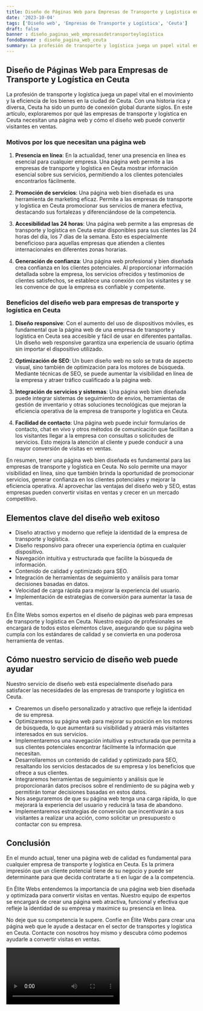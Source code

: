 ```yaml
---
title: Diseño de Páginas Web para Empresas de Transporte y Logística en Ceuta
date: '2023-10-04'
tags: ['Diseño web', 'Empresas de Transporte y Logística', 'Ceuta']
draft: false
banner : diseño_paginas_web_empresasdetransporteylogística
fondoBanner : diseño_pagina_web_ceuta
summary: La profesión de transporte y logística juega un papel vital en el movimiento y la eficiencia de los bienes en la ciudad de Ceuta. Con una historia rica y diversa, Ceuta ha sido un punto de conexión global durante siglos. En este artículo, exploraremos por qué las empresas de transporte y logística en Ceuta necesitan una página web y cómo el diseño web puede convertir visitantes en ventas.
---
```


## Diseño de Páginas Web para Empresas de Transporte y Logística en Ceuta

La profesión de transporte y logística juega un papel vital en el movimiento y la eficiencia de los bienes en la ciudad de Ceuta. Con una historia rica y diversa, Ceuta ha sido un punto de conexión global durante siglos. En este artículo, exploraremos por qué las empresas de transporte y logística en Ceuta necesitan una página web y cómo el diseño web puede convertir visitantes en ventas.

### Motivos por los que necesitan una página web

1. **Presencia en línea**: En la actualidad, tener una presencia en línea es esencial para cualquier empresa. Una página web permite a las empresas de transporte y logística en Ceuta mostrar información esencial sobre sus servicios, permitiendo a los clientes potenciales encontrarlos fácilmente.

2. **Promoción de servicios**: Una página web bien diseñada es una herramienta de marketing eficaz. Permite a las empresas de transporte y logística en Ceuta promocionar sus servicios de manera efectiva, destacando sus fortalezas y diferenciándose de la competencia.

3. **Accesibilidad las 24 horas**: Una página web permite a las empresas de transporte y logística en Ceuta estar disponibles para sus clientes las 24 horas del día, los 7 días de la semana. Esto es especialmente beneficioso para aquellas empresas que atienden a clientes internacionales en diferentes zonas horarias.

4. **Generación de confianza**: Una página web profesional y bien diseñada crea confianza en los clientes potenciales. Al proporcionar información detallada sobre la empresa, los servicios ofrecidos y testimonios de clientes satisfechos, se establece una conexión con los visitantes y se les convence de que la empresa es confiable y competente.

### Beneficios del diseño web para empresas de transporte y logística en Ceuta

1. **Diseño responsive**: Con el aumento del uso de dispositivos móviles, es fundamental que la página web de una empresa de transporte y logística en Ceuta sea accesible y fácil de usar en diferentes pantallas. Un diseño web responsive garantiza una experiencia de usuario óptima sin importar el dispositivo utilizado.

2. **Optimización de SEO**: Un buen diseño web no solo se trata de aspecto visual, sino también de optimización para los motores de búsqueda. Mediante técnicas de SEO, se puede aumentar la visibilidad en línea de la empresa y atraer tráfico cualificado a la página web.

3. **Integración de servicios y sistemas**: Una página web bien diseñada puede integrar sistemas de seguimiento de envíos, herramientas de gestión de inventario y otras soluciones tecnológicas que mejoran la eficiencia operativa de la empresa de transporte y logística en Ceuta.

4. **Facilidad de contacto**: Una página web puede incluir formularios de contacto, chat en vivo y otros métodos de comunicación que facilitan a los visitantes llegar a la empresa con consultas o solicitudes de servicios. Esto mejora la atención al cliente y puede conducir a una mayor conversión de visitas en ventas.

En resumen, tener una página web bien diseñada es fundamental para las empresas de transporte y logística en Ceuta. No solo permite una mayor visibilidad en línea, sino que también brinda la oportunidad de promocionar servicios, generar confianza en los clientes potenciales y mejorar la eficiencia operativa. Al aprovechar las ventajas del diseño web y SEO, estas empresas pueden convertir visitas en ventas y crecer en un mercado competitivo.

<GifSeo />

<Cta />

## Elementos clave del diseño web exitoso

- Diseño atractivo y moderno que refleje la identidad de la empresa de transporte y logística.
- Diseño responsivo para ofrecer una experiencia óptima en cualquier dispositivo.
- Navegación intuitiva y estructurada que facilite la búsqueda de información.
- Contenido de calidad y optimizado para SEO.
- Integración de herramientas de seguimiento y análisis para tomar decisiones basadas en datos.
- Velocidad de carga rápida para mejorar la experiencia del usuario.
- Implementación de estrategias de conversión para aumentar la tasa de ventas.

En Élite Webs somos expertos en el diseño de páginas web para empresas de transporte y logística en Ceuta. Nuestro equipo de profesionales se encargará de todos estos elementos clave, asegurando que su página web cumpla con los estándares de calidad y se convierta en una poderosa herramienta de ventas.

## Cómo nuestro servicio de diseño web puede ayudar

Nuestro servicio de diseño web está especialmente diseñado para satisfacer las necesidades de las empresas de transporte y logística en Ceuta. 

- Crearemos un diseño personalizado y atractivo que refleje la identidad de su empresa.
- Optimizaremos su página web para mejorar su posición en los motores de búsqueda, lo que aumentará su visibilidad y atraerá más visitantes interesados en sus servicios.
- Implementaremos una navegación intuitiva y estructurada que permita a sus clientes potenciales encontrar fácilmente la información que necesitan.
- Desarrollaremos un contenido de calidad y optimizado para SEO, resaltando los servicios destacados de su empresa y los beneficios que ofrece a sus clientes.
- Integraremos herramientas de seguimiento y análisis que le proporcionarán datos precisos sobre el rendimiento de su página web y permitirán tomar decisiones basadas en estos datos.
- Nos aseguraremos de que su página web tenga una carga rápida, lo que mejorará la experiencia del usuario y reducirá la tasa de abandono.
- Implementaremos estrategias de conversión que incentivarán a sus visitantes a realizar una acción, como solicitar un presupuesto o contactar con su empresa.

## Conclusión

En el mundo actual, tener una página web de calidad es fundamental para cualquier empresa de transporte y logística en Ceuta. Es la primera impresión que un cliente potencial tiene de su negocio y puede ser determinante para que decida contratarte a ti en lugar de a la competencia.

En Élite Webs entendemos la importancia de una página web bien diseñada y optimizada para convertir visitas en ventas. Nuestro equipo de expertos se encargará de crear una página web atractiva, funcional y efectiva que refleje la identidad de su empresa y maximice su presencia en línea.

No deje que su competencia le supere. Confíe en Élite Webs para crear una página web que le ayude a destacar en el sector de transportes y logística en Ceuta. Contacte con nosotros hoy mismo y descubra cómo podemos ayudarle a convertir visitas en ventas.

<Video />

<CtaBot job='Empresas de Transporte y Logística' city='Ceuta'/>

<Gmaps query='Ceuta+españa+maps' />
